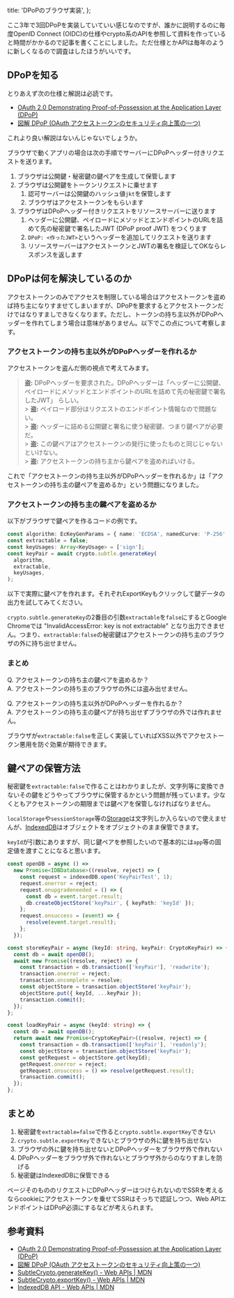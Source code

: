   title: 'DPoPのブラウザ実装',
};

ここ3年で3回DPoPを実装していていい感じなのですが、誰かに説明するのに毎度OpenID Connect (OIDC)の仕様やcrypto系のAPIを参照して資料を作っていると時間がかかるので記事を書くことにしました。ただ仕様とかAPIは毎年のように新しくなるので調査はしたほうがいいです。

## DPoPを知る

とりあえず次の仕様と解説は必読です。

- [
  OAuth 2.0 Demonstrating Proof-of-Possession at the Application Layer (DPoP)](https://datatracker.ietf.org/doc/draft-ietf-oauth-dpop/)
- [図解 DPoP (OAuth アクセストークンのセキュリティ向上策の一つ)](https://qiita.com/TakahikoKawasaki/items/34c82fb5c0595b6fc289)

これより良い解説はないんじゃないでしょうか。

ブラウザで動くアプリの場合は次の手順でサーバーにDPoPヘッダー付きリクエストを送ります。

1. ブラウザは公開鍵・秘密鍵の鍵ペアを生成して保管します
1. ブラウザは公開鍵をトークンリクエストに乗せます
   1. 認可サーバーは公開鍵のハッシュ値`jkt`を保管します
   1. ブラウザはアクセストークンをもらいます
1. ブラウザはDPoPヘッダー付きリクエストをリソースサーバーに送ります
   1. ヘッダーに公開鍵、ペイロードにメソッドとエンドポイントのURLを詰めて先の秘密鍵で署名したJWT (DPoP proof JWT) をつくります
   1. `DPoP: <作ったJWT>`というヘッダーを追加してリクエストを送ります
   1. リソースサーバーはアクセストークンとJWTの署名を検証してOKならレスポンスを返します

## DPoPは何を解決しているのか

アクセストークンのみでアクセスを制限している場合はアクセストークンを盗めば持ち主になりすませてしまいますが、DPoPを要求するとアクセストークンだけではなりすましできなくなります。ただし、トークンの持ち主以外がDPoPヘッダーを作れてしまう場合は意味がありません。以下でこの点について考察します。

### アクセストークンの持ち主以外がDPoPヘッダーを作れるか

アクセストークンを盗んだ側の視点で考えてみます。

> **盗:** DPoPヘッダーを要求された。DPoPヘッダーは「ヘッダーに公開鍵、ペイロードにメソッドとエンドポイントのURLを詰めて先の秘密鍵で署名したJWT」 らしい。<br/> > **盗:** ペイロード部分はリクエストのエンドポイント情報なので問題ない。<br/> > **盗:** ヘッダーに詰める公開鍵と署名に使う秘密鍵、つまり鍵ペアが必要だ。<br/> > **盗:** この鍵ペアはアクセストークンの発行に使ったものと同じじゃないといけない。<br/> > **盗:** アクセストークンの持ち主から鍵ペアを盗めればいける。

これで「アクセストークンの持ち主以外がDPoPヘッダーを作れるか」は「アクセストークンの持ち主の鍵ペアを盗めるか」という問題になりました。

### アクセストークンの持ち主の鍵ペアを盗めるか

以下がブラウザで鍵ペアを作るコードの例です。

```typescript
const algorithm: EcKeyGenParams = { name: 'ECDSA', namedCurve: 'P-256' };
const extractable = false;
const keyUsages: Array<KeyUsage> = ['sign'];
const keyPair = await crypto.subtle.generateKey(
  algorithm,
  extractable,
  keyUsages,
);
```

以下で実際に鍵ペアを作れます。それぞれExportKeyもクリックして鍵データの出力を試してみてください。


<KeyGenerator />

`crypto.subtle.generateKey`の2番目の引数`extractable`を`false`にするとGoogle Chromeでは "InvalidAccessError: key is not extractable" となり出力できません。つまり、`extractable:false`の秘密鍵はアクセストークンの持ち主のブラウザの外に持ち出せません。

### まとめ

Q. アクセストークンの持ち主の鍵ペアを盗めるか？<br/>
A. アクセストークンの持ち主のブラウザの外には盗み出せません。

Q. アクセストークンの持ち主以外がDPoPヘッダーを作れるか？<br/>
A. アクセストークンの持ち主の鍵ペアが持ち出せずブラウザの外では作れません。

ブラウザが`extractable:false`を正しく実装していればXSS以外でアクセストークン悪用を防ぐ効果が期待できます。

## 鍵ペアの保管方法

秘密鍵を`extractable:false`で作ることはわかりましたが、文字列等に変換できないその鍵をどうやってブラウザに保管するかという問題が残っています。少なくともアクセストークンの期限までは鍵ペアを保管しなければなりません。

`localStorage`や`sessionStorage`等の[Storage](https://developer.mozilla.org/en-US/docs/Web/API/Storage)は文字列しか入らないので使えませんが、[IndexedDB](https://developer.mozilla.org/en-US/docs/Web/API/IndexedDB_API)はオブジェクトをオブジェクトのまま保管できます。


<KeyStore />

`keyId`が引数にありますが、同じ鍵ペアを参照したいので基本的には`app`等の固定値を渡すことになると思います。

```typescript
const openDB = async () =>
  new Promise<IDBDatabase>((resolve, reject) => {
    const request = indexedDB.open('KeyPairTest', 1);
    request.onerror = reject;
    request.onupgradeneeded = () => {
      const db = event.target.result;
      db.createObjectStore('keyPair', { keyPath: 'keyId' });
    };
    request.onsuccess = (event) => {
      resolve(event.target.result);
    };
  });

const storeKeyPair = async (keyId: string, keyPair: CryptoKeyPair) => {
  const db = await openDB();
  await new Promise((resolve, reject) => {
    const transaction = db.transaction(['keyPair'], 'readwrite');
    transaction.onerror = reject;
    transaction.oncomplete = resolve;
    const objectStore = transaction.objectStore('keyPair');
    objectStore.put({ keyId, ...keyPair });
    transaction.commit();
  });
};

const loadKeyPair = async (keyId: string) => {
  const db = await openDB();
  return await new Promise<CryptoKeyPair>((resolve, reject) => {
    const transaction = db.transaction(['keyPair'], 'readonly');
    const objectStore = transaction.objectStore('keyPair');
    const getRequest = objectStore.get(keyId);
    getRequest.onerror = reject;
    getRequest.onsuccess = () => resolve(getRequest.result);
    transaction.commit();
  });
};
```

## まとめ

1. 秘密鍵を`extractable=false`で作ると`crypto.subtle.exportKey`できない
1. `crypto.subtle.exportKey`できないとブラウザの外に鍵を持ち出せない
1. ブラウザの外に鍵を持ち出せないとDPoPヘッダーをブラウザ外で作れない
1. DPoPヘッダーをブラウザ外で作れないとブラウザ外からのなりすましを防げる
1. 秘密鍵はIndexedDBに保管できる

ページそのもののリクエストにDPoPヘッダーはつけられないのでSSRを考えるならcookieにアクセストークンを乗せてSSRはそっちで認証しつつ、Web APIエンドポイントはDPoP必須にするなどが考えられます。

## 参考資料

- [OAuth 2.0 Demonstrating Proof-of-Possession at the Application Layer (DPoP)](https://datatracker.ietf.org/doc/draft-ietf-oauth-dpop/)
- [図解 DPoP (OAuth アクセストークンのセキュリティ向上策の一つ)](https://qiita.com/TakahikoKawasaki/items/34c82fb5c0595b6fc289)
- [SubtleCrypto.generateKey() - Web APIs | MDN](https://developer.mozilla.org/en-US/docs/Web/API/SubtleCrypto/generateKey)
- [SubtleCrypto.exportKey() - Web APIs | MDN](https://developer.mozilla.org/en-US/docs/Web/API/SubtleCrypto/exportKey)
- [IndexedDB API - Web APIs | MDN](https://developer.mozilla.org/en-US/docs/Web/API/IndexedDB_API)
